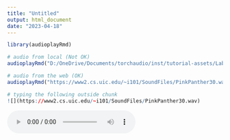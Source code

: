 ```yaml
---
title: "Untitled"
output: html_document
date: "2023-04-18"
---
```


```r
library(audioplayRmd)
```


```r
# audio from local (Not OK)
audioplayRmd("D:/OneDrive/Documents/torchaudio/inst/tutorial-assets/Lab41-SRI-VOiCES-src-sp0307-ch127535-sg0042.wav")
```

```r
# audio from the web (OK)
audioplayRmd("https://www2.cs.uic.edu/~i101/SoundFiles/PinkPanther30.wav")
```

```r
# typing the following outside chunk
![](https://www2.cs.uic.edu/~i101/SoundFiles/PinkPanther30.wav)
```

![](https://www2.cs.uic.edu/~i101/SoundFiles/PinkPanther30.wav)

